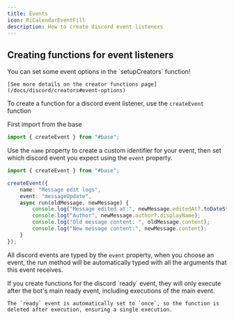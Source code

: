 ```yaml
---
title: Events
icon: RiCalendarEventFill
description: How to create discord event listeners
---
```


## Creating functions for event listeners

<Callout type="success">
    You can set some event options in the `setupCreators` function!

    [See more details on the creator functions page](/docs/discord/creators#event-options)
</Callout>

To create a function for a discord event listener, use the `createEvent` function

First import from the base
```ts title="src/events/myevent.ts"
import { createEvent } from "#base";
```

Use the `name` property to create a custom identifier for your event, then set which discord event you expect using the `event` property.
```ts
import { createEvent } from "#base";

createEvent({
    name: "Message edit logs",
    event: "messageUpdate",
    async run(oldMessage, newMessage) {
        console.log("Message edited at:", newMessage.editedAt?.toDateString());
        console.log("Author", newMessage.author?.displayName);
        console.log("Old message content: ", oldMessage.content);
        console.log("New message content:", newMessage.content);   
    }
});
```

All discord events are typed by the `event` property, when you choose an event, the run method will be automatically typed with all the arguments that this event receives.

<Callout type="warn">
    If you create functions for the discord `ready` event, they will only execute after the bot's main ready event, including executions of the main event.

    The `ready` event is automatically set to `once`, so the function is deleted after execution, ensuring a single execution.
</Callout>